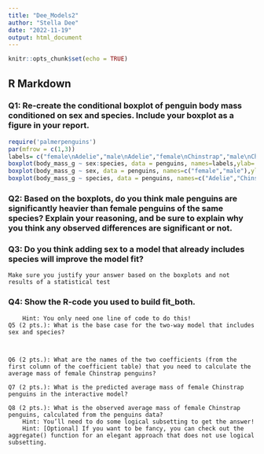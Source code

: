 ```yaml
---
title: "Dee_Models2"
author: "Stella Dee"
date: "2022-11-19"
output: html_document
---
```


```r
knitr::opts_chunk$set(echo = TRUE)
```

## R Markdown

### Q1: Re-create the conditional boxplot of penguin body mass conditioned on sex and species. Include your boxplot as a figure in your report.

```r
require('palmerpenguins')
par(mfrow = c(1,3)) 
labels= c("female\nAdelie","male\nAdelie","female\nChinstrap","male\nChinstrap","female\nGentoo","male\nGentoo")
boxplot(body_mass_g ~ sex:species, data = penguins, names=labels,ylab= "Body Mass(g)", xlab="", las=2)
boxplot(body_mass_g ~ sex, data = penguins, names=c("female","male"),ylab= "Body Mass(g)", xlab="", las=2)
boxplot(body_mass_g ~ species, data = penguins, names=c("Adelie","Chinstrap", "Gentoo"),ylab= "Body Mass(g)", xlab="", las=2)
```


### Q2: Based on the boxplots, do you think male penguins are significantly heavier than female penguins of the same species? Explain your reasoning, and be sure to explain why you think any observed differences are significant or not.

### Q3: Do you think adding sex to a model that already includes species will improve the model fit?

    Make sure you justify your answer based on the boxplots and not results of a statistical test
    

### Q4: Show the R-code you used to build fit_both.
        Hint: You only need one line of code to do this!
    Q5 (2 pts.): What is the base case for the two-way model that includes sex and species?



    Q6 (2 pts.): What are the names of the two coefficients (from the first column of the coefficient table) that you need to calculate the average mass of female Chinstrap penguins?

    Q7 (2 pts.): What is the predicted average mass of female Chinstrap penguins in the interactive model?

    Q8 (2 pts.): What is the observed average mass of female Chinstrap penguins, calculated from the penguins data?
        Hint: You’ll need to do some logical subsetting to get the answer!
        Hint: [Optional] If you want to be fancy, you can check out the aggregate() function for an elegant approach that does not use logical subsetting.



